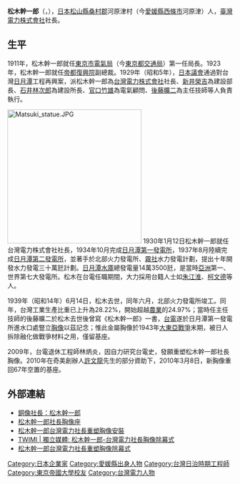 {{Infobox President
|original_name     = 松木幹一郎
|image             = Matsuki.jpg
|caption           = 
|office            = [[File:Logo_of_Japanese_Taiwan_Power_Company.svg|25px]][[臺灣電力株式會社|臺灣電力株式會社]]
|title             = 社長
|monarch           = [[昭和天皇|昭和天皇]]
|1blankname        = 總督
|1namedata         = [[石塚英藏|石塚英藏]]→[[太田政弘|太田政弘]]→[[南弘|南弘]]→[[中川健藏|中川健藏]]→[[小林躋造|小林躋造]]
|2blankname        = 總務<br />長官
|2namedata         = [[人見次郎|人見次郎]]→[[高橋守雄|高橋守雄]]→[[木下信|木下信]]→[[平塚廣義|平塚廣義]]→[[森岡二朗|森岡二朗]]
|3blankname        = 副社長
|3namedata         = [[山中義信|山中義信]]→無→{{Link-ja|安達房治郎|安達房治郎}}→無
|term_start        = 1929年12月23日
|term_end          = {{box|1939年6月14日}}
|predecessor       = [[遠藤達|遠藤達]]
|successor         = 無<br /><small>（下一相同頭銜：'''[[加藤恭平|加藤恭平]]'''）</small>
|office1           = [[日本內閣|內閣]]
|title1            = [[帝都復興院|帝都復興院]]副總裁
|monarch1          = [[大正天皇|大正天皇]]
|primeminister1    = [[山本權兵衛|山本權兵衛]]→[[清浦奎吾|清浦奎吾]]
|1blankname1       = 總裁
|1namedata1        = [[後藤新平|後藤新平]]→{{Link-ja|水野鍊太郎|水野錬太郎}}
|term_start1       = 1923年9月27日 
|term_end1         = 1924年2月25日<br>（與[[宮尾舜治|宮尾舜治]]同時在任）
|title2            = [[帝都復興院|帝都復興院]]物資供給局長
|monarch2          = 大正天皇
|primeminister2    = 山本權兵衛→清浦奎吾
|1blankname2       = 總裁
|1namedata2        = 後藤新平→水野鍊太郎
|2blankname2       = 副總裁
|2namedata2        = 自己、宮尾舜治
|term_start2       = 1923年9月27日 
|term_end2         = 1924年2月25日
|predecessor2      = 職位創建
|successor2        = 職位廢止
|birth_date        = [[明治|明治]]五年二月二日（{{birth date|1872|3|10}}）
|birth_place       = {{JPN-EMP}}[[石鐵縣|松山縣]][[桑村郡|桑村郡]]河原津村<br>（今{{JPN}}[[愛媛縣|愛媛縣]][[西條市|西條市]]河原津）
|death_date        = {{death_date_and_age|1939|6|14|1872|3|10}}
|death_place       = {{flag|Empire of Japan}}[[東京府|東京府]][[東京市|東京市]]<br>（今{{JPN}}[[東京都|東京都]]）
|resting_place     = [[青山靈園|青山靈園]]
|spouse            = 松木シヅヱ
|children          = 松木光男（子）<br>谷村民男（子）<br>松木哲夫（子）<br>松木國男（子）<br>松木惠吾（子）<br>寺田幾久子（女）<br>景山郁子（女）
|parents           = 松木操平（父）
|alma_mater        = [[東京帝國大學|東京帝國大學]]法科大學英法科（1896年）
|profession        = [[遞信省_(日本)|遞信省]][[官僚|官僚]]
}}
'''松木幹一郎'''（{{jpn|j=松木幹一郎|hg=まつき かんいちろう|rm=Matsuki Kanitiro}}，{{bd|1872年|3月10日|1939年|6月14日|Matsuki, Kanitiro}}），[[日本|日本]][[石鐵縣|松山縣]][[桑村郡|桑村郡]]河原津村（今[[愛媛縣|愛媛縣]][[西條市|西條市]]河原津）人，[[臺灣電力株式會社|臺灣電力株式會社]]社長。

==生平==

1911年，松木幹一郎就任[[東京市電氣局|東京市電氣局]]（今[[東京都交通局|東京都交通局]]）第一任局長。1923年，松木幹一郎就任[[帝都復興院|帝都復興院]]副總裁。1929年（昭和5年），[[日本|日本]][[議會|議會]]通過對台灣[[日月潭|日月潭]]工程再興案，派松木幹一郎為[[台灣電力株式會社|台灣電力株式會社]]社長、[[新井榮吉|新井榮吉]]為建設部長、[[石井林次郎|石井林次郎]]為建設所長、[[官口竹雄|官口竹雄]]為電氣顧問、[[後藤曠二|後藤曠二]]為主任技師等人負責執行。

[[File:Matsuki_statue.JPG|300px]]
1930年1月12日松木幹一郎就任台灣電力株式會社社長，1934年10月完成[[日月潭第一發電所|日月潭第一發電所]]，1937年8月陸續完成[[日月潭第二發電所|日月潭第二發電所]]，並著手於北部火力發電所、[[霧社|霧社]]水力發電計劃，提出十年開發水力發電三十萬瓩計劃。[[日月潭水庫|日月潭水庫]]總發電量14萬3500瓩，是當時[[亞洲|亞洲]]第一、世界第七大發電所。松木在台電任職期間，大力採用台籍人士如[[朱江淮|朱江淮]]、[[柯文德|柯文德]]等人。

1939年（昭和14年）6月14日，松木去世，同年六月，北部火力發電所竣工。同年，台灣工業生產比重已上升為28.22%，開始超越[[農業|農業]]的24.97%；當時任主任技師的後藤曠二於松木去世後曾寫《松木幹一郎》一書，[[台電|台電]]遂於日月潭第一發電所進水口處豎立[[胸像|胸像]]以茲記念；惟此金屬胸像於1943年[[大東亞戰爭|大東亞戰爭]]末期，被日人拆除融化做戰爭材料之用，僅留基座。

2009年，台電退休工程師林炳炎，因自力研究台電史，發願重塑松木幹一郎社長胸像。2010年在奇美創辦人[[許文龍|許文龍]]先生的部分資助下，2010年3月8日，新胸像重回67年空置的基座。

==外部連結==
*[http://pylin.kaishao.idv.tw/?p=384 銅像社長：松木幹一郎] {{Wayback|url=http://pylin.kaishao.idv.tw/?p=384 |date=20190630053616 }}
*[http://pylin.kaishao.idv.tw/?p=54 松木幹一郎社長胸像座] {{Wayback|url=http://pylin.kaishao.idv.tw/?p=54 |date=20190629041335 }}
*[http://pylin.kaishao.idv.tw/?p=2373 松木幹一郎台灣電力社長重塑胸像安裝] {{Wayback|url=http://pylin.kaishao.idv.tw/?p=2373 |date=20210306105837 }}
*[http://taiwanimi.blogspot.com/2010/03/blog-post_08.html TWIMI | 獨立媒體: 松木幹一郎-台灣電力社長胸像除幕式]
*[http://pylin.kaishao.idv.tw/?p=2429 松木幹一郎台灣電力社長重塑胸像除幕式] {{Wayback|url=http://pylin.kaishao.idv.tw/?p=2429 |date=20210122195219 }}

{{DEFAULTSORT:Matsuki松木幹一郎}}
[[Category:日本企業家|Category:日本企業家]]
[[Category:愛媛縣出身人物|Category:愛媛縣出身人物]]
[[Category:台灣日治時期工程師|Category:台灣日治時期工程師]]
[[Category:東京帝國大學校友|Category:東京帝國大學校友]]
[[Category:台灣電力人物|Category:台灣電力人物]]